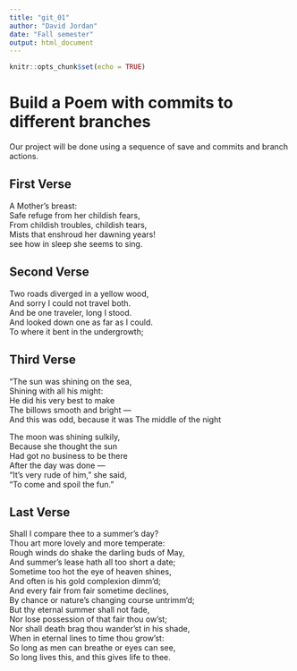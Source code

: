 ```yaml
---
title: "git_01"
author: "David Jordan"
date: "Fall semester"
output: html_document
---
```


```r
knitr::opts_chunk$set(echo = TRUE)
```
# Build a Poem with commits to different branches
Our project will be done using a sequence of save and commits and branch actions.
<!-- Do not modify or change any text in "!--" bracketed areas such as this --- these are instructions to
you, if you change any of this the git program will notice it and compromise your git merging strategy !-->

## First Verse 
<!--Put the first five lines of a poem by Lewis Carrol in this section!-->
A Mother’s breast:   
Safe refuge from her childish fears,  
From childish troubles, childish tears,  
Mists that enshroud her dawning years!  
see how in sleep she seems to sing. 

## Second Verse
<!--Put the first five lines of a poem by Robert Frost here!-->
Two roads diverged in a yellow wood,   
And sorry I could not travel both.  
And be one traveler, long I stood.  
And looked down one as far as I could.  
To where it bent in the undergrowth;   


## Third Verse
<!--Put the first two verses of The Walrus and the Carpenter here!-->
“The sun was shining on the sea,   
Shining with all his might:   
He did his very best to make  
The billows smooth and bright —   
And this was odd, because it was 
The middle of the night   

The moon was shining sulkily,  
Because she thought the sun   
Had got no business to be there  
After the day was done —   
“It’s very rude of him,” she said,   
“To come and spoil the fun.”   
   
## Last Verse
<!--Put a short poem you created using chatGPT of 20 to 30 lines,here!-->
Shall I compare thee to a summer’s day?   
Thou art more lovely and more temperate:   
Rough winds do shake the darling buds of May,   
And summer’s lease hath all too short a date;   
Sometime too hot the eye of heaven shines,   
And often is his gold complexion dimm’d;   
And every fair from fair sometime declines,   
By chance or nature’s changing course untrimm’d;   
But thy eternal summer shall not fade,   
Nor lose possession of that fair thou ow’st;   
Nor shall death brag thou wander’st in his shade,   
When in eternal lines to time thou grow’st:   
So long as men can breathe or eyes can see,   
So long lives this, and this gives life to thee.   
   